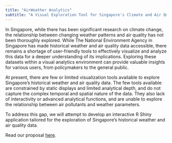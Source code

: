 ```yaml
---
title: "AirWeather Analytics"
subtitle: "A Visual Exploration Tool for Singapore's Climate and Air Quality"
---
```


In Singapore, while there has been significant research on climate change, the relationship between changing weather patterns and air quality has not been thoroughly explored. While The National Environment Agency in Singapore has made historical weather and air quality data accessible, there remains a shortage of user-friendly tools to effectively visualize and analyze this data for a deeper understanding of its implications. Exploring these datasets within a visual analytics environment can provide valuable insights for various users, from policymakers to the general public.

At present, there are few or limited visualization tools available to explore Singapore’s historical weather and air quality data. The few tools available are constrained by static displays and limited analytical depth, and do not capture the complex temporal and spatial nature of the data. They also lack of interactivity or advanced analytical functions, and are unable to explore the relationship between air pollutants and weather parameters.

To address this gap, we will attempt to develop an interactive R Shiny application tailored for the exploration of Singapore's historical weather and air quality data.

Read our proposal [here](proposal/proposal.html).

